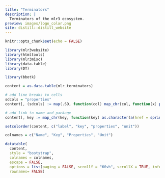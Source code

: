 ```yaml
---
title: "Terminators"
description: |
  Terminators of the mlr3 ecosystem.
preview: images/logo_color.png
site: distill::distill_website
---
```


```r
knitr::opts_chunk$set(echo = FALSE)

library(mlr3website)
library(htmltools)
library(mlr3misc)
library(data.table)
library(DT)
```

```r
library(bbotk)

content = as.data.table(mlr_terminators)

# add line breaks to cells
sdcols = "properties"
content[, (sdcols) := map(.SD, function(col) map_chr(col, function(x) paste0(x, collapse = "<br/>"))), .SDcols = sdcols]

# add link to name and package
content[, key := map_chr(key, function(key) as.character(a(href = sprintf("https://bbotk.mlr-org.com/reference/mlr_terminators_%s.html", key), key)))]

setcolorder(content, c("label", "key", "properties", "unit"))

colnames = c("Name", "Key", "Properties", "Unit")
```

```r
datatable(
  content,
  style = "bootstrap",
  colnames = colnames,
  escape = FALSE,
  options = list(paging = FALSE, scrollY = "60vh", scrollX = TRUE, info = FALSE),
  rownames= FALSE)
```
